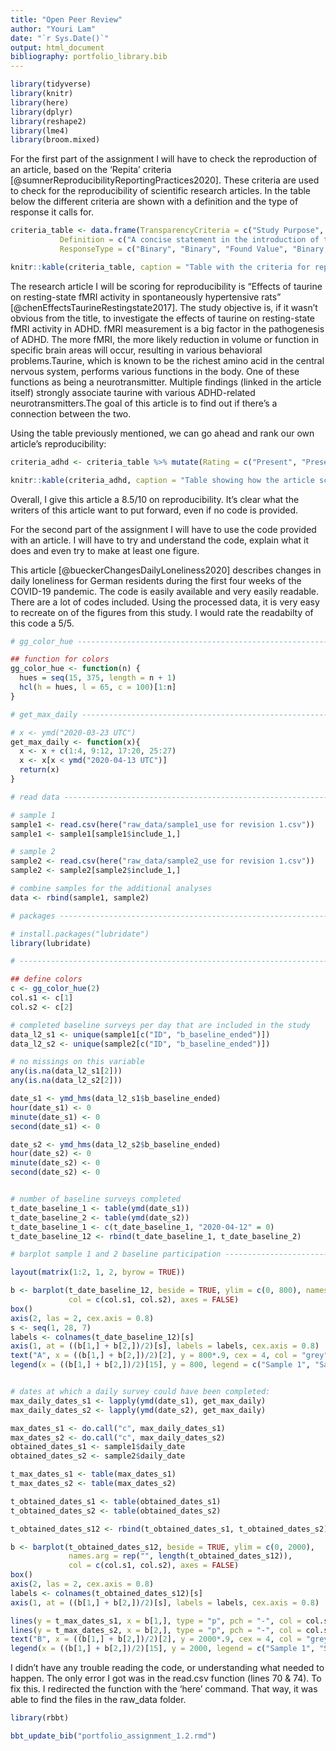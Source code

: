 ```yaml
---
title: "Open Peer Review"
author: "Youri Lam"
date: "`r Sys.Date()`"
output: html_document
bibliography: portfolio_library.bib
---
```


```r
library(tidyverse)
library(knitr)
library(here)
library(dplyr)
library(reshape2)
library(lme4)
library(broom.mixed)
```

For the first part of the assignment I will have to check the reproduction of an article, based on the 'Repita' criteria [@sumnerReproducibilityReportingPractices2020]. These criteria are used to check for the reproducibility of scientific research articles. In the table below the different criteria are shown with a definition and the type of response it calls for.

```r
criteria_table <- data.frame(TransparencyCriteria = c("Study Purpose", "Data Availability Statement", "Data Location", "Study Location", "Author Review", "Ethics Statement", "Funding Statement", "Code Availability"),
           Definition = c("A concise statement in the introduction of the article, often in the last paragraph, that establishes the reason the research was conducted. Also called the studyobjective.", "A statement, in an individual section offset from the main body of text, that explains how or if one can access a study’s data. The title of the section may vary, but it must explicitly mention data; it is therefore distinct from a supplementary materials section.", "Where the article’s data can be accessed, either raw or processed.", "Author has stated in the methods section where the study took place or the data’s country/region of origin.", "The professionalism of the contact information that the author has provided in the manuscript.", "A statement within the manuscript indicating any ethical concerns, including the presence of sensitive data.", "A statement within the manuscript indicating whether or not the authors received funding for their research.", "Authors have shared access to the most updated code that they used in their study, including code used for analysis."),
           ResponseType = c("Binary", "Binary", "Found Value", "Binary; Found Value", "Found Value", "Binary", "Binary", "Binary"))

knitr::kable(criteria_table, caption = "Table with the criteria for reproducibility.")

```

The research article I will be scoring for reproducibility is “Effects of taurine on resting-state fMRI activity in spontaneously hypertensive rats” [@chenEffectsTaurineRestingstate2017]. The study objective is, if it wasn't obvious from the title, to investigate the effects of taurine on resting-state fMRI activity in ADHD. fMRI measurement is a big factor in the pathogenesis of ADHD. The more fMRI, the more likely reduction in volume or function in specific brain areas will occur, resulting in various behavioral problems.Taurine, which is known to be the richest amino acid in the central nervous system, performs various functions in the body. One of these functions as being a neurotransmitter. Multiple findings (linked in the article itself) strongly associate taurine with various ADHD-related neurotransmitters.The goal of this article is to find out if there's a connection between the two.

Using the table previously mentioned, we can go ahead and rank our own article's reproducibility:

```r
criteria_adhd <- criteria_table %>% mutate(Rating = c("Present", "Present", "Present, the data can be found [here](https://figshare.com/articles/dataset/SHR/5091727)", "The workplace of the authors has been given (Taiwan), but the location where the research has been performed remains unnamed.", "Only 2 of the authors' email adresses have been given, the others are not able to be contacted", "Not present", "Present", "Not present"))

knitr::kable(criteria_adhd, caption = "Table showing how the article scored on reproducibility.")
```

Overall, I give this article a 8.5/10 on reproducibility. It's clear what the writers of this article want to put forward, even if no code is provided. 

##############################################################################

For the second part of the assignment I will have to use the code provided with an article. I will have to try and understand the code, explain what it does and even try to make at least one figure.

This article [@bueckerChangesDailyLoneliness2020] describes changes in daily loneliness for German residents during the first four weeks of the COVID-19 pandemic. The code is easily available and very easily readable. There are a lot of codes included. Using the processed data, it is very easy to recreate on of the figures from this study. I would rate the readabilty of this code a 5/5. 

```r
# gg_color_hue ------------------------------------------------------------

## function for colors
gg_color_hue <- function(n) {
  hues = seq(15, 375, length = n + 1)
  hcl(h = hues, l = 65, c = 100)[1:n]
}

# get_max_daily -----------------------------------------------------------

# x <- ymd("2020-03-23 UTC")
get_max_daily <- function(x){
  x <- x + c(1:4, 9:12, 17:20, 25:27)
  x <- x[x < ymd("2020-04-13 UTC")]
  return(x)
}

# read data ---------------------------------------------------------------

# sample 1
sample1 <- read.csv(here("raw_data/sample1_use for revision 1.csv"))
sample1 <- sample1[sample1$include_1,]

# sample 2
sample2 <- read.csv(here("raw_data/sample2_use for revision 1.csv"))
sample2 <- sample2[sample2$include_1,]

# combine samples for the additional analyses
data <- rbind(sample1, sample2)

# packages ----------------------------------------------------------------

# install.packages("lubridate")
library(lubridate)

# -------------------------------------------------------------------------

## define colors
c <- gg_color_hue(2)
col.s1 <- c[1]
col.s2 <- c[2]

# completed baseline surveys per day that are included in the study
data_l2_s1 <- unique(sample1[c("ID", "b_baseline_ended")])
data_l2_s2 <- unique(sample2[c("ID", "b_baseline_ended")])

# no missings on this variable
any(is.na(data_l2_s1[2]))
any(is.na(data_l2_s2[2]))

date_s1 <- ymd_hms(data_l2_s1$b_baseline_ended)
hour(date_s1) <- 0
minute(date_s1) <- 0
second(date_s1) <- 0

date_s2 <- ymd_hms(data_l2_s2$b_baseline_ended)
hour(date_s2) <- 0
minute(date_s2) <- 0
second(date_s2) <- 0


# number of baseline surveys completed
t_date_baseline_1 <- table(ymd(date_s1))
t_date_baseline_2 <- table(ymd(date_s2))
t_date_baseline_1 <- c(t_date_baseline_1, "2020-04-12" = 0)
t_date_baseline_12 <- rbind(t_date_baseline_1, t_date_baseline_2)

# barplot sample 1 and 2 baseline participation ---------------------------

layout(matrix(1:2, 1, 2, byrow = TRUE))

b <- barplot(t_date_baseline_12, beside = TRUE, ylim = c(0, 800), names.arg = rep("", length(t_date_baseline_12)),
             col = c(col.s1, col.s2), axes = FALSE)
box()
axis(2, las = 2, cex.axis = 0.8)
s <- seq(1, 28, 7)
labels <- colnames(t_date_baseline_12)[s]
axis(1, at = ((b[1,] + b[2,])/2)[s], labels = labels, cex.axis = 0.8)
text("A", x = ((b[1,] + b[2,])/2)[2], y = 800*.9, cex = 4, col = "grey")
legend(x = ((b[1,] + b[2,])/2)[15], y = 800, legend = c("Sample 1", "Sample 2"), fill = c(col.s1, col.s2), bty = "n")


# dates at which a daily survey could have been completed:
max_daily_dates_s1 <- lapply(ymd(date_s1), get_max_daily)
max_daily_dates_s2 <- lapply(ymd(date_s2), get_max_daily)

max_dates_s1 <- do.call("c", max_daily_dates_s1)
max_dates_s2 <- do.call("c", max_daily_dates_s2)
obtained_dates_s1 <- sample1$daily_date
obtained_dates_s2 <- sample2$daily_date

t_max_dates_s1 <- table(max_dates_s1)
t_max_dates_s2 <- table(max_dates_s2)

t_obtained_dates_s1 <- table(obtained_dates_s1)
t_obtained_dates_s2 <- table(obtained_dates_s2)

t_obtained_dates_s12 <- rbind(t_obtained_dates_s1, t_obtained_dates_s2)

b <- barplot(t_obtained_dates_s12, beside = TRUE, ylim = c(0, 2000),
             names.arg = rep("", length(t_obtained_dates_s12)),
             col = c(col.s1, col.s2), axes = FALSE)
box()
axis(2, las = 2, cex.axis = 0.8)
labels <- colnames(t_obtained_dates_s12)[s]
axis(1, at = ((b[1,] + b[2,])/2)[s], labels = labels, cex.axis = 0.8)

lines(y = t_max_dates_s1, x = b[1,], type = "p", pch = "-", col = col.s1, cex = 1.5)
lines(y = t_max_dates_s2, x = b[2,], type = "p", pch = "-", col = col.s2, cex = 1.5)
text("B", x = ((b[1,] + b[2,])/2)[2], y = 2000*.9, cex = 4, col = "grey")
legend(x = ((b[1,] + b[2,])/2)[15], y = 2000, legend = c("Sample 1", "Sample 2"), fill = c(col.s1, col.s2), bty = "n")
```





I didn't have any trouble reading the code, or understanding what needed to happen. The only error I got was in the read.csv function (lines 70 & 74). To fix this. I redirected the function with the 'here' command. That way, it was able to find the files in the raw_data folder.

```r
library(rbbt)

bbt_update_bib("portfolio_assignment_1.2.rmd")
```